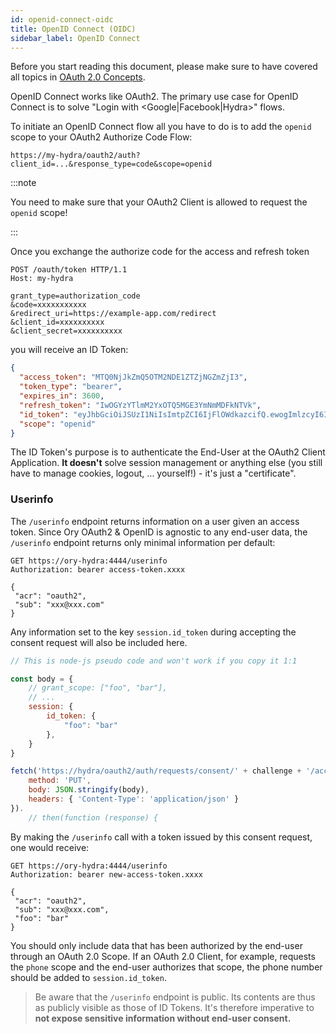 ```yaml
---
id: openid-connect-oidc
title: OpenID Connect (OIDC)
sidebar_label: OpenID Connect
---
```


Before you start reading this document, please make sure to have covered all topics in [OAuth 2.0 Concepts](./oauth2.mdx).

OpenID Connect works like OAuth2. The primary use case for OpenID Connect is to solve "Login with <Google|Facebook|Hydra>" flows.

To initiate an OpenID Connect flow all you have to do is to add the `openid` scope to your OAuth2 Authorize Code Flow:

```
https://my-hydra/oauth2/auth?client_id=...&response_type=code&scope=openid
```

:::note

You need to make sure that your OAuth2 Client is allowed to request the `openid` scope!

:::

Once you exchange the authorize code for the access and refresh token

```
POST /oauth/token HTTP/1.1
Host: my-hydra

grant_type=authorization_code
&code=xxxxxxxxxxx
&redirect_uri=https://example-app.com/redirect
&client_id=xxxxxxxxxx
&client_secret=xxxxxxxxxx
```

you will receive an ID Token:

```json
{
  "access_token": "MTQ0NjJkZmQ5OTM2NDE1ZTZjNGZmZjI3",
  "token_type": "bearer",
  "expires_in": 3600,
  "refresh_token": "IwOGYzYTlmM2YxOTQ5MGE3YmNmMDFkNTVk",
  "id_token": "eyJhbGciOiJSUzI1NiIsImtpZCI6IjFlOWdkazcifQ.ewogImlzcyI6ICJodHRwOi8vc2VydmVyLmV4YW1wbGUuY29tIiwKICJzdWIiOiAiMjQ4Mjg5NzYxMDAxIiwKICJhdWQiOiAiczZCaGRSa3F0MyIsCiAibm9uY2UiOiAibi0wUzZfV3pBMk1qIiwKICJleHAiOiAxMzExMjgxOTcwLAogImlhdCI6IDEzMTEyODA5NzAKfQ.ggW8hZ1EuVLuxNuuIJKX_V8a_OMXzR0EHR9R6jgdqrOOF4daGU96Sr_P6qJp6IcmD3HP99Obi1PRs-cwh3LO-p146waJ8IhehcwL7F09JdijmBqkvPeB2T9CJNqeGpe-gccMg4vfKjkM8FcGvnzZUN4_KSP0aAp1tOJ1zZwgjxqGByKHiOtX7TpdQyHE5lcMiKPXfEIQILVq0pc_E2DzL7emopWoaoZTF_m0_N0YzFC6g6EJbOEoRoSK5hoDalrcvRYLSrQAZZKflyuVCyixEoV9GfNQC3_osjzw2PAithfubEEBLuVVk4XUVrWOLrLl0nx7RkKU8NXNHq-rvKMzqg",
  "scope": "openid"
}
```

The ID Token's purpose is to authenticate the End-User at the OAuth2 Client Application. **It doesn't** solve session management
or anything else (you still have to manage cookies, logout, ... yourself!) - it's just a "certificate".

### Userinfo

The `/userinfo` endpoint returns information on a user given an access token. Since Ory OAuth2 & OpenID is agnostic to any
end-user data, the `/userinfo` endpoint returns only minimal information per default:

```
GET https://ory-hydra:4444/userinfo
Authorization: bearer access-token.xxxx

{
 "acr": "oauth2",
 "sub": "xxx@xxx.com"
}
```

Any information set to the key `session.id_token` during accepting the consent request will also be included here.

```js
// This is node-js pseudo code and won't work if you copy it 1:1

const body = {
    // grant_scope: ["foo", "bar"],
    // ...
    session: {
        id_token: {
            "foo": "bar"
        },
    }
}

fetch('https://hydra/oauth2/auth/requests/consent/' + challenge + '/accept', {
    method: 'PUT',
    body: JSON.stringify(body),
    headers: { 'Content-Type': 'application/json' }
}).
    // then(function (response) {
```

By making the `/userinfo` call with a token issued by this consent request, one would receive:

```
GET https://ory-hydra:4444/userinfo
Authorization: bearer new-access-token.xxxx

{
 "acr": "oauth2",
 "sub": "xxx@xxx.com",
 "foo": "bar"
}
```

You should only include data that has been authorized by the end-user through an OAuth 2.0 Scope. If an OAuth 2.0 Client, for
example, requests the `phone` scope and the end-user authorizes that scope, the phone number should be added to
`session.id_token`.

> Be aware that the `/userinfo` endpoint is public. Its contents are thus as publicly visible as those of ID Tokens. It's
> therefore imperative to **not expose sensitive information without end-user consent.**
